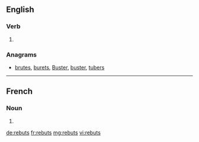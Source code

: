 ==English==

===Verb===
{{head|en}}

# {{en-third-person singular of|rebut}}

===Anagrams===
* [[brutes#English|brutes]], [[burets#English|burets]], [[Buster#English|Buster]], [[buster#English|buster]], [[tubers#English|tubers]]

----

==French==

===Noun===
{{head|fr|g=m-p}}

# {{plural of|rebut|lang=fr}}

[[de:rebuts]]
[[fr:rebuts]]
[[mg:rebuts]]
[[vi:rebuts]]